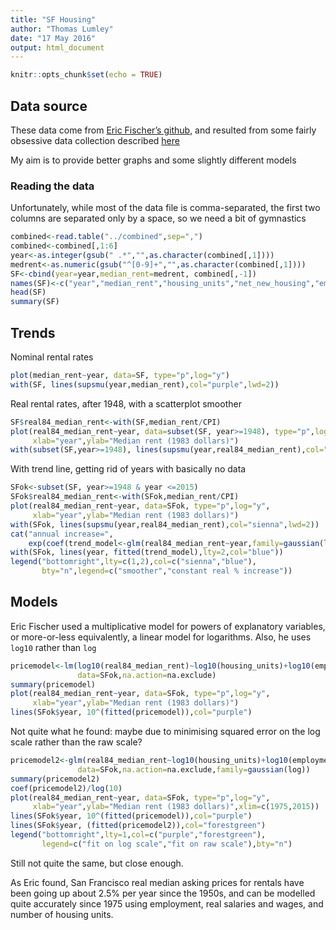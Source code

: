 ```yaml
---
title: "SF Housing"
author: "Thomas Lumley"
date: "17 May 2016"
output: html_document
---
```


```r
knitr::opts_chunk$set(echo = TRUE)
```

## Data source

These data come from [Eric Fischer's github](https://github.com/ericfischer/housing-inventory), and resulted from some fairly obsessive data collection described [here](https://experimental-geography.blogspot.co.nz/2016/05/employment-construction-and-cost-of-san.html)

My aim is to provide better graphs and some slightly different models

### Reading the data
Unfortunately, while most of the data file is comma-separated, the first two columns are separated only by a space, so we need a bit of gymnastics
```r
combined<-read.table("../combined",sep=",")
combined<-combined[,1:6]
year<-as.integer(gsub(" .*","",as.character(combined[,1])))
medrent<-as.numeric(gsub("^[0-9]+","",as.character(combined[,1])))
SF<-cbind(year=year,median_rent=medrent, combined[,-1])
names(SF)<-c("year","median_rent","housing_units","net_new_housing","employment","total_wages","CPI")
head(SF)
summary(SF)
```

## Trends

Nominal rental rates
```r
plot(median_rent~year, data=SF, type="p",log="y")
with(SF, lines(supsmu(year,median_rent),col="purple",lwd=2))
```

Real rental rates, after 1948, with a scatterplot smoother
```r
SF$real84_median_rent<-with(SF,median_rent/CPI)
plot(real84_median_rent~year, data=subset(SF, year>=1948), type="p",log="y",
     xlab="year",ylab="Median rent (1983 dollars)")
with(subset(SF,year>=1948), lines(supsmu(year,real84_median_rent),col="purple",lwd=2))
```

With trend line, getting rid of years with basically no data
```r
SFok<-subset(SF, year>=1948 & year <=2015)
SFok$real84_median_rent<-with(SFok,median_rent/CPI)
plot(real84_median_rent~year, data=SFok, type="p",log="y",
     xlab="year",ylab="Median rent (1983 dollars)")
with(SFok, lines(supsmu(year,real84_median_rent),col="sienna",lwd=2))
cat("annual increase=",
    exp(coef(trend_model<-glm(real84_median_rent~year,family=gaussian(log),data=SFok))[2]))
with(SFok, lines(year, fitted(trend_model),lty=2,col="blue"))
legend("bottomright",lty=c(1,2),col=c("sienna","blue"),
       bty="n",legend=c("smoother","constant real % increase"))
```

## Models

Eric Fischer used a multiplicative model for powers of explanatory variables, or more-or-less equivalently, a linear model for logarithms. Also, he uses `log10` rather than `log`
```r
pricemodel<-lm(log10(real84_median_rent)~log10(housing_units)+log10(employment)+log10(total_wages/CPI),
               data=SFok,na.action=na.exclude)
summary(pricemodel)
plot(real84_median_rent~year, data=SFok, type="p",log="y",
     xlab="year",ylab="Median rent (1983 dollars)")
lines(SFok$year, 10^(fitted(pricemodel)),col="purple")
```

Not quite what he found: maybe due to minimising squared error on the log scale rather than the raw scale?
```r
pricemodel2<-glm(real84_median_rent~log10(housing_units)+log10(employment)+log10(total_wages/CPI),
               data=SFok,na.action=na.exclude,family=gaussian(log))
summary(pricemodel2)
coef(pricemodel2)/log(10)
plot(real84_median_rent~year, data=SFok, type="p",log="y",
     xlab="year",ylab="Median rent (1983 dollars)",xlim=c(1975,2015))
lines(SFok$year, 10^(fitted(pricemodel)),col="purple")
lines(SFok$year, (fitted(pricemodel2)),col="forestgreen")
legend("bottomright",lty=1,col=c("purple","forestgreen"),
       legend=c("fit on log scale","fit on raw scale"),bty="n")
```

Still not quite the same, but close enough.

As Eric found, San Francisco real median asking prices for rentals have been going up about 2.5% per year since the 1950s,  and can be modelled quite accurately since 1975 using employment, real salaries and wages, and number of housing units.
